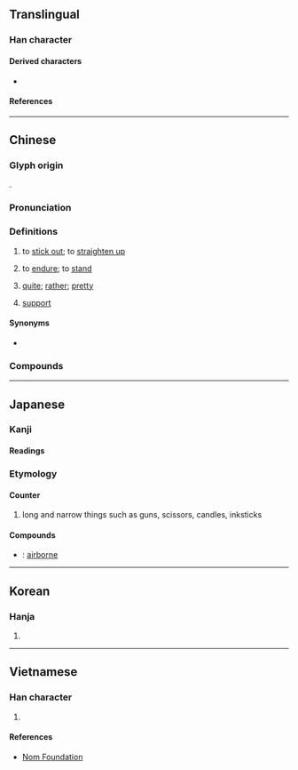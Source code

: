 {{character info/new}}
==Translingual==

===Han character===
{{Han char|rn=64|rad=手|as=06|sn=9|four=52041|canj=QNKG|ids=⿰扌廷}}

====Derived characters====
* {{l|mul|[[𮐄]]}}

====References====
{{Han ref|kx=0432.040|dkj=12106|dj=0781.120|hdz=31869.110|uh=633A}}

----

==Chinese==
{{zh-forms}}

===Glyph origin===
{{Han etym}}
{{Han compound|手|廷|c1=s|c2=p|t1=hand|ls=psc}}.

===Pronunciation===
{{zh-pron
|m=tǐng
|c=ting5,ting2
|mn=qz,xm,zz:thán/xm,zz:thíⁿ/tháⁿ/théng
|mn_note=thán/thíⁿ - vernacular; tháⁿ - vernacular (俗); théng - literary
|mn-t=têng2
|mc=y
|oc=y
|ma=y
|cat=v,a
}}

===Definitions===
{{zh-hanzi}}

# to [[stick out]]; to [[straighten up]]
#: {{zh-x|挺 起 胸膛|to proudly put one's chest out}}
# to [[endure]]; to [[stand]]
#: {{zh-x|挺 過 這 道 坎兒{r}|to '''persist''' and overcome this hurdle}}
# {{lb|zh|colloquial}} [[quite]]; [[rather]]; [[pretty]]
#: {{zh-x|挺 不錯|'''quite''' good}}
#: {{zh-x|挺 可愛|'''quite''' cute}}
# {{lb|zh|colloquial}} [[support]]
#: {{zh-x|我 是 挺 你 的！|I '''support''' you!}}

====Synonyms====
* {{qualifier|quite}} {{qualifier|Cantonese}} {{zh-l|幾|gei2}}

===Compounds===
{{zh-der|伏地挺身|峻挺|廝挺|孤挺花|傲然挺立|挺拔|挺過去|挺秀|挺住|挺尸|挺挺|挺屍|挺然|挺胸疊肚|挺妥|拍馬挺鎗|揚眉挺身|挺胸凸肚|挺立|挺起胸膛|牽挺|挺然卓立|硬挺|挺腰子|挺腰|抬頭挺胸|挺解|挺胸|昂首挺胸|昂頭挺立|昂首挺立|挺節|挺脫|直挺挺|挺身|挺直|挺撅挺橫|挺拔不群|死挺挺|挺撞|打挺兒|挺矛|挺進|直而不挺|挺腳|挺生|挺舉|挺身而出|挺刑|陰挺|英挺|筆挺|堅挺|前挺}}

{{zh-cat|Beginning|Intermediate}}

----

==Japanese==

===Kanji===
{{ja-kanji|grade=|rs=手07}}

====Readings====
{{ja-readings
|goon=じょう<でう
|kanon=てい
|on=ちょう<てう
|kun=ぬ-く
}}

===Etymology===
{{ja-kanjitab|ちょう|yomi=o}}

====Counter====
{{ja-pos|ちょう|counter}}

# long and narrow things such as guns, scissors, candles, inksticks

====Compounds====
* {{ja-r|空%挺|くう%てい}}: [[airborne]]
----

==Korean==

===Hanja===
{{ko-hanja|hangeul=정|eumhun=|rv=jeong|mr=chŏng|y=ceng}}

# {{rfdef|ko|sort=手07}}

----

==Vietnamese==

===Han character===
{{vi-hantu|đĩnh|rs=手07}}

# {{rfdef|vi|sort=手07}}

====References====
* [http://nomfoundation.org/common/nom_details.php?codepoint=633a Nom Foundation]